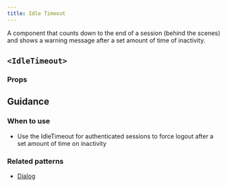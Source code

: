 ```yaml
---
title: Idle Timeout
---
```


A component that counts down to the end of a session (behind the scenes) and shows a warning message after a set amount of time of inactivity.

## `<IdleTimeout>`

<StorybookExample
  componentName="idleTimeout"
  sourceFilePath="components/IdleTimeout/IdleTimeout.tsx"
  storyId="components-idle-timeout--default"
  minHeight={350}
/>

### Props

<PropTable componentName="IdleTimeout" />

## Guidance

### When to use

- Use the IdleTimeout for authenticated sessions to force logout after a set amount of time on inactivity

### Related patterns

- [Dialog](/components/dialog)
